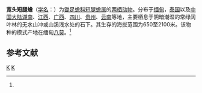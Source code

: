 {{Speciesbox
| taxon = Brachytarsophrys carinensis
| image = Annali del Museo civico di storia naturale di Genova (1893) (18412624161).jpg
| status = LC |  status_system = iucn3.1
| status_ref = <ref name=iucn>{{IUCN2010|version=2010.3| assessors = Peter Paul van Dijk, Annemarie Ohler |  year = 2004 | id = 57537 | title = Brachytarsophrys carinensis |downloaded =  2010-9-15}}</ref>
| binomial_authority = (Boulenger, 1889)<ref name='id4839'>{{cite web| url =http://www.bioinfo.cn/db05/BjdwSpecies.php?action=view&id=4839| title =宽头短腿蟾| work =《中国动物物种编目数据库》| publisher =中国科学院微生物研究所| author =中国科学院动物研究所| accessdate =2009-04-11| deadurl =yes| archiveurl =https://web.archive.org/web/20160305044948/http://www.bioinfo.cn/db05/BjdwSpecies.php?action=view&id=4839| archivedate =2016-03-05}}</ref>
}}

'''宽头短腿蟾'''（[[学名|学名]]：{{lang|la|''Brachytarsophrys carinensis''}}）为[[锄足蟾科|锄足蟾科]][[短腿蟾属|短腿蟾属]]的[[两栖动物|两栖动物]]。分布于[[缅甸|缅甸]]，[[泰国|泰国]]以及[[中国大陆|中国大陆]][[湖南|湖南]]、[[江西|江西]]、[[广西|广西]]、[[四川|四川]]、[[贵州|贵州]]、[[云南|云南]]等地，主要栖息于阴暗潮湿的常绿阔叶林的无水山冲或山溪浅水处的石下。其生存的海拔范围为650至2100米。该物种的模式产地在缅甸[[八莫|八莫]]。<ref name='id4839'/>

== 参考文献 ==
{{reflist}}

{{Taxonbar|from=Q2212583}}

[[Category:短腿蟾属|K]]
[[Category:_1889年描述的动物|K]]


{{amphibian-stub}}